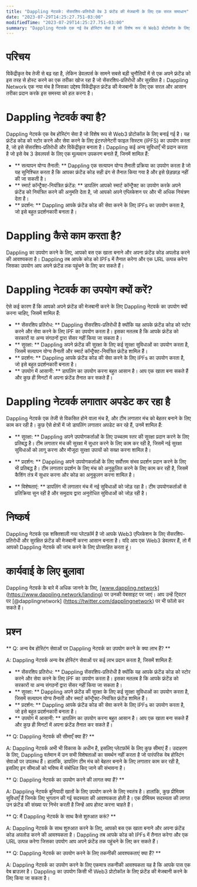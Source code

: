 ```yaml
---
title: "Dappling नेटवर्क: सेंसरशिप-प्रतिरोधी वेब 3 फ्रंटेंड की मेजबानी के लिए एक सरल समाधान"
date: "2023-07-29T14:25:27.751-03:00"
modifiedTime: "2023-07-29T14:25:27.751-03:00"
summary: "Dappling नेटवर्क एक नई वेब होस्टिंग सेवा है जो विशेष रूप से Web3 प्रोटोकॉल के लिए बनाई गई है। यह फ्रंटेंड कोड को स्टोर करने और सेवा करने के लिए इंटरप्लेनेटरी फाइल सिस्टम (IPFS) का उपयोग करता है, जो इसे सेंसरशिप-प्रतिरोधी और विकेंद्रीकृत बनाता है। Dappling कई अन्य सुविधाएँ भी प्रदान करता है जो इसे वेब 3 डेवलपर्स के लिए एक मूल्यवान उपकरण बनाते हैं, जिसमें सत्यापन योग्य तैनाती, स्मार्ट कॉन्ट्रैक्ट-नियंत्रित फ्रंटेंड और प्रदर्शन शामिल हैं।"
---
```


# परिचय

विकेंद्रीकृत वेब तेजी से बढ़ रहा है, लेकिन डेवलपर्स के सामने सबसे बड़ी चुनौतियों में से एक अपने फ्रंटेंड को इस तरह से होस्ट करने का एक तरीका खोज रहा है जो सेंसरशिप-प्रतिरोधी और सुरक्षित है। Dappling Network एक नया मंच है जिसका उद्देश्य विकेंद्रीकृत फ्रंटेंड की मेजबानी के लिए एक सरल और आसान तरीका प्रदान करके इस समस्या को हल करना है।

# Dappling नेटवर्क क्या है?

Dappling नेटवर्क एक वेब होस्टिंग सेवा है जो विशेष रूप से Web3 प्रोटोकॉल के लिए बनाई गई है। यह फ्रंटेंड कोड को स्टोर करने और सेवा करने के लिए इंटरप्लेनेटरी फाइल सिस्टम (IPFS) का उपयोग करता है, जो इसे सेंसरशिप-प्रतिरोधी और विकेंद्रीकृत बनाता है। Dappling कई अन्य सुविधाएँ भी प्रदान करता है जो इसे वेब 3 डेवलपर्स के लिए एक मूल्यवान उपकरण बनाते हैं, जिनमें शामिल हैं:

- ** सत्यापन योग्य तैनाती: ** Dappling एक सत्यापन योग्य तैनाती प्रक्रिया का उपयोग करता है जो यह सुनिश्चित करता है कि आपका फ्रंटेंड कोड सही ढंग से तैनात किया गया है और इसे छेड़छाड़ नहीं की जा सकती है।
- ** स्मार्ट कॉन्ट्रैक्ट-नियंत्रित फ्रंटेंड: ** डापलिंग आपको स्मार्ट कॉन्ट्रैक्ट का उपयोग करके अपने फ्रंटेंड को नियंत्रित करने की अनुमति देता है, जो आपको अपने एप्लिकेशन पर और भी अधिक नियंत्रण देता है।
- ** प्रदर्शन: ** Dappling आपके फ्रंटेंड कोड की सेवा करने के लिए IPFs का उपयोग करता है, जो इसे बहुत प्रदर्शनकारी बनाता है।

# Dappling कैसे काम करता है?

Dappling का उपयोग करने के लिए, आपको बस एक खाता बनाने और अपना फ्रंटेंड कोड अपलोड करने की आवश्यकता है। Dappling तब आपके कोड को IPFs में तैनात करेगा और एक URL उत्पन्न करेगा जिसका उपयोग आप अपने फ्रंटेंड तक पहुंचने के लिए कर सकते हैं।

# Dappling नेटवर्क का उपयोग क्यों करें?

ऐसे कई कारण हैं कि आपको अपने फ्रंटेंड की मेजबानी करने के लिए Dappling नेटवर्क का उपयोग क्यों करना चाहिए, जिसमें शामिल हैं:

- ** सेंसरशिप प्रतिरोध: ** Dappling सेंसरशिप-प्रतिरोधी है क्योंकि यह आपके फ्रंटेंड कोड को स्टोर करने और सेवा करने के लिए IPF का उपयोग करता है। इसका मतलब है कि आपके फ्रंटेंड को सरकारों या अन्य संगठनों द्वारा सेंसर नहीं किया जा सकता है।
- ** सुरक्षा: ** Dappling अपने फ्रंटेंड की सुरक्षा के लिए कई सुरक्षा सुविधाओं का उपयोग करता है, जिसमें सत्यापन योग्य तैनाती और स्मार्ट कॉन्ट्रैक्ट-नियंत्रित फ्रंटेंड शामिल हैं।
- ** प्रदर्शन: ** Dappling आपके फ्रंटेंड कोड की सेवा करने के लिए IPFs का उपयोग करता है, जो इसे बहुत प्रदर्शनकारी बनाता है।
- ** उपयोग में आसानी: ** डापलिंग का उपयोग करना बहुत आसान है। आप एक खाता बना सकते हैं और कुछ ही मिनटों में अपना फ्रंटेंड तैनात कर सकते हैं।

# Dappling नेटवर्क लगातार अपडेट कर रहा है

Dappling नेटवर्क एक तेजी से विकसित होने वाला मंच है, और टीम लगातार मंच को बेहतर बनाने के लिए काम कर रही है। कुछ ऐसे क्षेत्रों में जो डापलिंग लगातार अपडेट कर रहे हैं, उनमें शामिल हैं:

- ** सुरक्षा: ** Dappling अपने उपयोगकर्ताओं के लिए उच्चतम स्तर की सुरक्षा प्रदान करने के लिए प्रतिबद्ध है। टीम लगातार मंच की सुरक्षा में सुधार करने के लिए काम कर रही है, जिसमें नई सुरक्षा सुविधाओं को लागू करना और मौजूदा सुरक्षा उपायों को सख्त करना शामिल है।

- ** प्रदर्शन: ** Dappling अपने उपयोगकर्ताओं के लिए सर्वोत्तम संभव प्रदर्शन प्रदान करने के लिए भी प्रतिबद्ध है। टीम लगातार प्रदर्शन के लिए मंच को अनुकूलित करने के लिए काम कर रही है, जिसमें कैशिंग तंत्र में सुधार करना और कोड का अनुकूलन करना शामिल है।

- ** विशेषताएं: ** डापलिंग भी लगातार मंच में नई सुविधाओं को जोड़ रहा है। टीम उपयोगकर्ताओं से प्रतिक्रिया सुन रही है और समुदाय द्वारा अनुरोधित सुविधाओं को जोड़ रही है।

# निष्कर्ष

Dappling नेटवर्क एक शक्तिशाली नया प्लेटफ़ॉर्म है जो आपके Web3 एप्लिकेशन के लिए सेंसरशिप-प्रतिरोधी और सुरक्षित फ्रंटेंड की मेजबानी करना आसान बनाता है। यदि आप एक Web3 डेवलपर हैं, तो मैं आपको Dappling नेटवर्क की जांच करने के लिए प्रोत्साहित करता हूं।

# कार्यवाई के लिए बुलावा

Dappling नेटवर्क के बारे में अधिक जानने के लिए, [www.dappling.network] (https://www.dappling.network/landing) पर उनकी वेबसाइट पर जाएं। आप उन्हें ट्विटर पर [@dapplingnetwork] (https://twitter.com/dapplingnetwork) पर भी फॉलो कर सकते हैं।

# प्रश्न

** Q: अन्य वेब होस्टिंग सेवाओं पर Dappling नेटवर्क का उपयोग करने के क्या लाभ हैं? **

A: Dappling नेटवर्क अन्य वेब होस्टिंग सेवाओं पर कई लाभ प्रदान करता है, जिसमें शामिल हैं:

- ** सेंसरशिप प्रतिरोध: ** Dappling सेंसरशिप-प्रतिरोधी है क्योंकि यह आपके फ्रंटेंड कोड को स्टोर करने और सेवा करने के लिए IPF का उपयोग करता है। इसका मतलब है कि आपके फ्रंटेंड को सरकारों या अन्य संगठनों द्वारा सेंसर नहीं किया जा सकता है।
- ** सुरक्षा: ** Dappling अपने फ्रंटेंड की सुरक्षा के लिए कई सुरक्षा सुविधाओं का उपयोग करता है, जिसमें सत्यापन योग्य तैनाती और स्मार्ट कॉन्ट्रैक्ट-नियंत्रित फ्रंटेंड शामिल हैं।
- ** प्रदर्शन: ** Dappling आपके फ्रंटेंड कोड की सेवा करने के लिए IPFs का उपयोग करता है, जो इसे बहुत प्रदर्शनकारी बनाता है।
- ** उपयोग में आसानी: ** डापलिंग का उपयोग करना बहुत आसान है। आप एक खाता बना सकते हैं और कुछ ही मिनटों में अपना फ्रंटेंड तैनात कर सकते हैं।

** Q: Dappling नेटवर्क की सीमाएँ क्या हैं? **

A: Dappling नेटवर्क अभी भी विकास के अधीन है, इसलिए प्लेटफ़ॉर्म के लिए कुछ सीमाएं हैं। उदाहरण के लिए, Dappling वर्तमान में उन सभी विशेषताओं का समर्थन नहीं करता है जो पारंपरिक वेब होस्टिंग सेवाओं पर उपलब्ध हैं। हालांकि, डापलिंग टीम मंच को बेहतर बनाने के लिए लगातार काम कर रही है, इसलिए इन सीमाओं को भविष्य में संबोधित किए जाने की संभावना है।

** Q: Dappling नेटवर्क का उपयोग करने की लागत क्या हैं? **

A: Dappling नेटवर्क बुनियादी खातों के लिए उपयोग करने के लिए स्वतंत्र है। हालांकि, कुछ प्रीमियम सुविधाएँ हैं जिनके लिए भुगतान की गई सदस्यता की आवश्यकता होती है। एक प्रीमियम सदस्यता की लागत उन फ्रंटेंड की संख्या पर निर्भर करती है जिन्हें आप होस्ट करना चाहते हैं।

** Q: मैं Dappling नेटवर्क के साथ कैसे शुरुआत करूं? **

A: Dappling नेटवर्क के साथ शुरुआत करने के लिए, आपको बस एक खाता बनाने और अपना फ्रंटेंड कोड अपलोड करने की आवश्यकता है। Dappling तब आपके कोड को IPFs में तैनात करेगा और एक URL उत्पन्न करेगा जिसका उपयोग आप अपने फ्रंटेंड तक पहुंचने के लिए कर सकते हैं।

** Q: Dappling नेटवर्क का उपयोग करने के लिए तकनीकी आवश्यकताएं क्या हैं? **

A: Dappling नेटवर्क का उपयोग करने के लिए एकमात्र तकनीकी आवश्यकता यह है कि आपके पास एक वेब ब्राउज़र है। Dappling का उपयोग किसी भी Web3 प्रोटोकॉल के लिए फ्रंटेंड की मेजबानी करने के लिए किया जा सकता है।